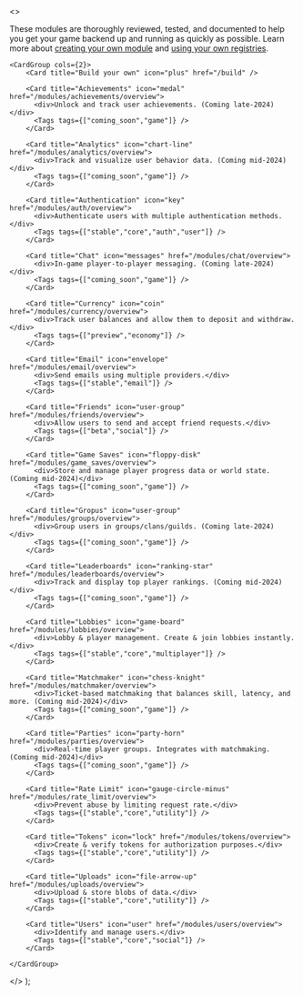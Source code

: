 <>
	<p>These modules are thoroughly reviewed, tested, and documented to help you get your game backend up and running as quickly as possible. Learn more about <a href="/build">creating your own module</a> and <a href="/concepts/registries">using your own registries</a>.</p>

	<CardGroup cols={2}>
		<Card title="Build your own" icon="plus" href="/build" />
		
        <Card title="Achievements" icon="medal" href="/modules/achievements/overview">
          <div>Unlock and track user achievements. (Coming late-2024)</div>
          <Tags tags={["coming_soon","game"]} />
        </Card>
      
        <Card title="Analytics" icon="chart-line" href="/modules/analytics/overview">
          <div>Track and visualize user behavior data. (Coming mid-2024)</div>
          <Tags tags={["coming_soon","game"]} />
        </Card>
      
        <Card title="Authentication" icon="key" href="/modules/auth/overview">
          <div>Authenticate users with multiple authentication methods.</div>
          <Tags tags={["stable","core","auth","user"]} />
        </Card>
      
        <Card title="Chat" icon="messages" href="/modules/chat/overview">
          <div>In-game player-to-player messaging. (Coming late-2024)</div>
          <Tags tags={["coming_soon","game"]} />
        </Card>
      
        <Card title="Currency" icon="coin" href="/modules/currency/overview">
          <div>Track user balances and allow them to deposit and withdraw.</div>
          <Tags tags={["preview","economy"]} />
        </Card>
      
        <Card title="Email" icon="envelope" href="/modules/email/overview">
          <div>Send emails using multiple providers.</div>
          <Tags tags={["stable","email"]} />
        </Card>
      
        <Card title="Friends" icon="user-group" href="/modules/friends/overview">
          <div>Allow users to send and accept friend requests.</div>
          <Tags tags={["beta","social"]} />
        </Card>
      
        <Card title="Game Saves" icon="floppy-disk" href="/modules/game_saves/overview">
          <div>Store and manage player progress data or world state. (Coming mid-2024)</div>
          <Tags tags={["coming_soon","game"]} />
        </Card>
      
        <Card title="Gropus" icon="user-group" href="/modules/groups/overview">
          <div>Group users in groups/clans/guilds. (Coming late-2024)</div>
          <Tags tags={["coming_soon","game"]} />
        </Card>
      
        <Card title="Leaderboards" icon="ranking-star" href="/modules/leaderboards/overview">
          <div>Track and display top player rankings. (Coming mid-2024)</div>
          <Tags tags={["coming_soon","game"]} />
        </Card>
      
        <Card title="Lobbies" icon="game-board" href="/modules/lobbies/overview">
          <div>Lobby & player management. Create & join lobbies instantly.</div>
          <Tags tags={["stable","core","multiplayer"]} />
        </Card>
      
        <Card title="Matchmaker" icon="chess-knight" href="/modules/matchmaker/overview">
          <div>Ticket-based matchmaking that balances skill, latency, and more. (Coming mid-2024)</div>
          <Tags tags={["coming_soon","game"]} />
        </Card>
      
        <Card title="Parties" icon="party-horn" href="/modules/parties/overview">
          <div>Real-time player groups. Integrates with matchmaking. (Coming mid-2024)</div>
          <Tags tags={["coming_soon","game"]} />
        </Card>
      
        <Card title="Rate Limit" icon="gauge-circle-minus" href="/modules/rate_limit/overview">
          <div>Prevent abuse by limiting request rate.</div>
          <Tags tags={["stable","core","utility"]} />
        </Card>
      
        <Card title="Tokens" icon="lock" href="/modules/tokens/overview">
          <div>Create & verify tokens for authorization purposes.</div>
          <Tags tags={["stable","core","utility"]} />
        </Card>
      
        <Card title="Uploads" icon="file-arrow-up" href="/modules/uploads/overview">
          <div>Upload & store blobs of data.</div>
          <Tags tags={["stable","core","utility"]} />
        </Card>
      
        <Card title="Users" icon="user" href="/modules/users/overview">
          <div>Identify and manage users.</div>
          <Tags tags={["stable","core","social"]} />
        </Card>
      
	</CardGroup>
</>
);
